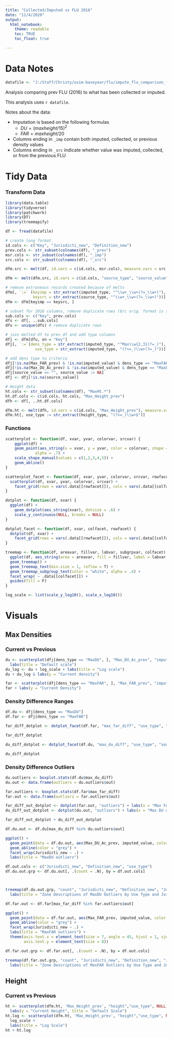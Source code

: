 ```yaml
---
title: "Collected/Imputed vs FLU 2016"
date: "11/4/2020"
output: 
  html_notebook:
    theme: readable
    toc: TRUE
    toc_float: true 

---
```

# Data Notes
```r
datafile <- "J:/Staff/Christy/usim-baseyear/flu/impute_flu_comparison_filled_2020-11-04.csv"
```

Analysis comparing prev FLU (2016) to what has been collected or imputed.

This analysis uses `r datafile`.

Notes about the data:

* Imputation is based on the following formulas
  - $DU = (max height/15)^2$
  - $FAR = max height/20$
* Columns ending in `_imp` contain both imputed, collected, or previous density values
* Columns ending in `_src` indicate whether value was imputed, collected, or from the previous FLU

# Tidy Data
### Transform Data
```r
library(data.table)
library(tidyverse)
library(patchwork)
library(DT)
library(treemapify)

df <- fread(datafile)

# create long format 
id.cols <- c("Key", "Jurisdicti_new", "Definition_new")  
prev.cols <- str_subset(colnames(df), "_prev")
msr.cols <- str_subset(colnames(df), "_imp")
src.cols <- str_subset(colnames(df), "_src")

dfm.src <- melt(df, id.vars = c(id.cols, msr.cols), measure.vars = src.cols, variable.name = "source_type", value.name = "source_value", variable.factor = F)

dfm <- melt(dfm.src, id.vars = c(id.cols, "source_type", "source_value"), measure.vars = msr.cols, variable.name = "imputed_type", value.name = "imputed_value", variable.factor = F)

# remove extraneous records created because of melts
dfm[, `:=` (keyimp = str_extract(imputed_type, "^\\w+_\\w+(?=_\\w+)"),
            keysrc = str_extract(source_type, "^\\w+_\\w+(?=_\\w+)"))]
dfm <- dfm[keyimp == keysrc, ]

# subset for 2016 columns, remove duplicate rows (b/c orig. format is shapefile)
sub.cols <- c("Key", prev.cols)
dfs <- df[, ..sub.cols]
dfu <- unique(dfs) # remove duplicate rows

# join melted df to prev df and add type columns
dfj <- dfm[dfu, on = "Key"]
dfj[, `:=`(dens_type = str_extract(imputed_type, "^Max\\w{2,3}(?=_)"),
             use_type = str_extract(imputed_type, "(?<=_)\\w+(?=_)"))]

# add dens type to criteria
dfj[!is.na(Max_FAR_prev) & !is.na(imputed_value) & dens_type == "MaxFAR", max_far_diff := imputed_value-Max_FAR_prev]
dfj[!is.na(Max_DU_Ac_prev) & !is.na(imputed_value) & dens_type == "MaxDU", max_du_diff := imputed_value- Max_DU_Ac_prev]
dfj[source_value == "", source_value := NA]
dfj <- dfj[!is.na(source_value)]

# Height data
ht.cols <- str_subset(colnames(df), "MaxHt.*")
ht.df.cols <- c(id.cols, ht.cols, "Max_Height_prev") 
dfh <- df[, ..ht.df.cols]

dfm.ht <- melt(dfh, id.vars = c(id.cols, "Max_Height_prev"), measure.vars = ht.cols, variable.name = "height_type", value.name = "height", variable.factor = F)
dfm.ht[, use_type := str_extract(height_type, "(?<=_)\\w+$")]

```

### Functions
```r
scatterplot <- function(df, xvar, yvar, colorvar, srcvar) {
    ggplot(df) +
    geom_point(aes_string(x = xvar, y = yvar, color = colorvar, shape = srcvar),
             alpha = .7) +
    scale_shape_manual(values = c(1,2,3,4,5)) +
    geom_abline()
}

scatterplot_facet <- function(df, xvar, yvar, colorvar, srcvar, rowfacet, colfacet) {
  scatterplot(df, xvar, yvar, colorvar, srcvar) +
    facet_grid(rows = vars(.data[[rowfacet]]), cols = vars(.data[[colfacet]]))
}

dotplot <- function(df, xvar) {
  ggplot(df) +
    geom_dotplot(aes_string(xvar), dotsize = .6) +
    scale_y_continuous(NULL, breaks = NULL)
}

dotplot_facet <- function(df, xvar, colfacet, rowfacet) {
  dotplot(df, xvar) +
    facet_grid(rows = vars(.data[[rowfacet]]), cols = vars(.data[[colfacet]]))
}

treemap <- function(df, areavar, fillvar, labvar, subgrpvar, colfacet) {
  ggplot(df, aes_string(area = areavar, fill = fillvar, label = labvar, subgroup = subgrpvar), guide = F) +
  geom_treemap() +
  geom_treemap_text(min.size = 1, reflow = T) +
  geom_treemap_subgroup_text(color = "white", alpha = .4) +
  facet_wrap( ~ .data[[colfacet]]) +
  guides(fill = F)
}

log_scale <- list(scale_y_log10(), scale_x_log10())

```
# Visuals
## Max Densities
### Current vs Previous
```r
du <- scatterplot(dfj[dens_type == "MaxDU", ], "Max_DU_Ac_prev", "imputed_value", "use_type", "source_value") +
  labs(title = "Default scale")
du_log <- du + log_scale + labs(title = "Log scale")
du + du_log & labs(y = "Current density")
```



```r
far <- scatterplot(dfj[dens_type == "MaxFAR", ], "Max_FAR_prev", "imputed_value", "use_type", "source_value")
far + labs(y = "Current Density")
```
### Density Difference Ranges
```r
df.du <- dfj[dens_type == "MaxDU"]
df.far <- dfj[dens_type == "MaxFAR"]

far_diff_dotplot <- dotplot_facet(df.far, "max_far_diff", "use_type", "source_value")

far_diff_dotplot
```
```r
du_diff_dotplot <- dotplot_facet(df.du, "max_du_diff", "use_type", "source_value")

du_diff_dotplot

```
### Density Difference Outliers 

```r
du.outliers <- boxplot.stats(df.du$max_du_diff)
du.out <- data.frame(outliers = du.outliers$out)

far.outliers <- boxplot.stats(df.far$max_far_diff)
far.out <- data.frame(outliers = far.outliers$out)

far_diff_out_dotplot <- dotplot(far.out, "outliers") + labs(x = "Max FAR difference", title = "MaxFAR outliers")
du_diff_out_dotplot <- dotplot(du.out, "outliers") + labs(x = "Max DU difference", title = "MaxDU outliers")

far_diff_out_dotplot + du_diff_out_dotplot
```

```r
df.du.out <- df.du[max_du_diff %in% du.outliers$out]

ggplot() +
  geom_point(data = df.du.out, aes(Max_DU_Ac_prev, imputed_value, color = use_type, shape = source_value)) +
  geom_abline(color = "grey") +
  facet_wrap(Jurisdicti_new ~ .) +
  labs(title = "MaxDU outliers")

```
```r
df.out.cols <- c("Jurisdicti_new", "Definition_new", "use_type")
df.du.out.grp <- df.du.out[, .(count = .N), by = df.out.cols]



treemap(df.du.out.grp, "count", "Jurisdicti_new", "Definition_new", "Jurisdicti_new", "use_type") +
  labs(title = "Zone Descriptions of MaxDU Outliers by Use Type and Jurisdiction")
```


```r
df.far.out <- df.far[max_far_diff %in% far.outliers$out]

ggplot() +
  geom_point(data = df.far.out, aes(Max_FAR_prev, imputed_value, color = use_type, shape = source_value)) +
  geom_abline(color = "grey") +
  facet_wrap(Jurisdicti_new ~ .) +
  labs(title = "MaxFAR outliers") +
  theme(axis.text.x = element_text(size = 7, angle = 45, hjust = 1, vjust = 1),
        axis.text.y = element_text(size = 8))
```
```r
df.far.out.grp <- df.far.out[, .(count = .N), by = df.out.cols]

treemap(df.far.out.grp, "count", "Jurisdicti_new", "Definition_new", "Jurisdicti_new", "use_type") +
  labs(title = "Zone Descriptions of MaxFAR Outliers by Use Type and Jurisdiction")
```
## Height
### Current vs Previous
```r
ht <- scatterplot(dfm.ht, 'Max_Height_prev', "height","use_type", NULL) + 
  labs(y = "Current Height", title = "Default Scale")
ht.log <- scatterplot(dfm.ht, 'Max_Height_prev', "height","use_type", NULL) + 
  log_scale +
  labs(title = "Log Scale")
ht + ht.log
```



